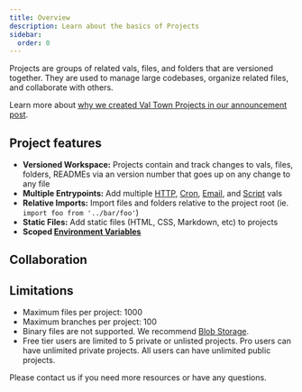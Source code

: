 ```yaml
---
title: Overview
description: Learn about the basics of Projects
sidebar:
  order: 0
---
```



Projects are groups of related vals, files, and folders that are versioned together. They are used to manage large codebases, organize related files, and collaborate with others.

Learn more about [why we created Val Town Projects in our announcement post](http://blog.val.town/blog/projects/).

## Project features

- **Versioned Workspace:** Projects contain and track changes to vals, files, folders, READMEs via an version number that goes up on any change to any file
- **Multiple Entrypoints:** Add multiple [HTTP](../vals/http), [Cron](../vals/cron), [Email](../vals/email), and [Script](../vals/script) vals
- **Relative Imports:** Import files and folders relative to the project root (ie. `import foo from '../bar/foo'`)
- **Static Files:** Add static files (HTML, CSS, Markdown, etc) to projects
- **Scoped [Environment Variables](../reference/environment-variables)**

## Collaboration

<CardGrid>
  <LinkCard
    title="Branches"
    description="Create branches for feature development, testing, and sharing"
    href="/projects/branches"
  />
  <LinkCard
    title="Forks"
    description="Fork another user's project to make changes and send a pull request"
    href="/projects/forks"
  />
</CardGrid>

## Limitations

- Maximum files per project: 1000
- Maximum branches per project: 100
- Binary files are not supported. We recommend [Blob Storage](/std/blob).
- Free tier users are limited to 5 private or unlisted projects. Pro users can have unlimited private projects. All users can have unlimited public projects.

Please contact us if you need more resources or have any questions.
